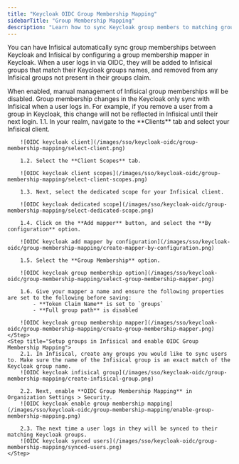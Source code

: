 ```yaml
---
title: "Keycloak OIDC Group Membership Mapping"
sidebarTitle: "Group Membership Mapping"
description: "Learn how to sync Keycloak group members to matching groups in Infisical."
---
```


You can have Infisical automatically sync group
memberships between Keycloak and Infisical by configuring a group membership mapper in Keycloak.
When a user logs in via OIDC, they will be added to Infisical groups that match their Keycloak groups names, and removed from any
Infisical groups not present in their groups claim.

<Info>
    When enabled, manual
    management of Infisical group memberships will be disabled.
</Info>

<Warning>
    Group membership changes in the Keycloak only sync with Infisical when a
    user logs in. For example, if you remove a user from a group in Keycloak, this change will not be reflected in Infisical until their next login.
</Warning>


<Steps>
    <Step title="Configure a group membership mapper in Keycloak">
        1.1. In your realm, navigate to the **Clients** tab and select your Infisical client.

        ![OIDC keycloak client](/images/sso/keycloak-oidc/group-membership-mapping/select-client.png)

        1.2. Select the **Client Scopes** tab.

        ![OIDC keycloak client scopes](/images/sso/keycloak-oidc/group-membership-mapping/select-client-scopes.png)

        1.3. Next, select the dedicated scope for your Infisical client.

        ![OIDC keycloak dedicated scope](/images/sso/keycloak-oidc/group-membership-mapping/select-dedicated-scope.png)

        1.4. Click on the **Add mapper** button, and select the **By configuration** option.

        ![OIDC keycloak add mapper by configuration](/images/sso/keycloak-oidc/group-membership-mapping/create-mapper-by-configuration.png)

        1.5. Select the **Group Membership** option.

        ![OIDC keycloak group membership option](/images/sso/keycloak-oidc/group-membership-mapping/select-group-membership-mapper.png)

        1.6. Give your mapper a name and ensure the following properties are set to the following before saving:
            - **Token Claim Name** is set to `groups`
            - **Full group path** is disabled

        ![OIDC keycloak group membership mapper](/images/sso/keycloak-oidc/group-membership-mapping/create-group-membership-mapper.png)
    </Step>
    <Step title="Setup groups in Infisical and enable OIDC Group Membership Mapping">
        2.1. In Infisical, create any groups you would like to sync users to. Make sure the name of the Infisical group is an exact match of the Keycloak group name.
        ![OIDC keycloak infisical group](/images/sso/keycloak-oidc/group-membership-mapping/create-infisical-group.png)

        2.2. Next, enable **OIDC Group Membership Mapping** in Organization Settings > Security.
        ![OIDC keycloak enable group membership mapping](/images/sso/keycloak-oidc/group-membership-mapping/enable-group-membership-mapping.png)

        2.3. The next time a user logs in they will be synced to their matching Keycloak groups.
        ![OIDC keycloak synced users](/images/sso/keycloak-oidc/group-membership-mapping/synced-users.png)
    </Step>
</Steps>